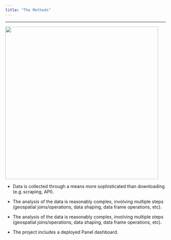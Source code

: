 ```yaml
---
title: "The Methods"
---
```


<!-- Use a grid -->
::: {.grid}

<!-- Left column has a width of 4/12 and shows a picture of me -->
::: 

---
![](images/Quizzo.webp){height=5in}


<!-- Text gets a column with width 8/12 -->
::: {.g-col-8}

- Data is collected through a means more sophisticated than downloading (e.g. scraping, API). 

- The analysis of the data is reasonably complex, involving multiple steps (geospatial joins/operations, data shaping, data frame operations, etc). 

- The analysis of the data is reasonably complex, involving multiple steps (geospatial joins/operations, data shaping, data frame operations, etc). 

- The project includes a deployed Panel dashboard.

:::





